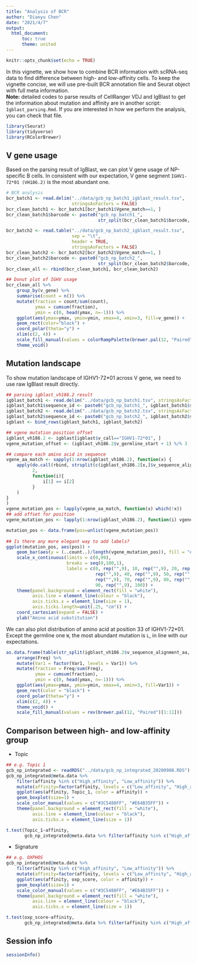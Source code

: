 ---
title: "Analysis of BCR"
author: "Dianyu Chen"
date: "2021/4/7"
output: 
  html_document:
      toc: true
      theme: united
---

```{r setup, include=FALSE}
knitr::opts_chunk$set(echo = TRUE)
```
  
In this vignette, we show how to combine BCR information with scRNA-seq data to find difference between high- and low-affinity cells. To keep the vignette concise, we will use pre-built BCR annotation file and Seurat object with full meta information.  
**Note:** detailed codes to parse results of CellRanger VDJ and IgBlast to get the information about mutation and affinity are in another script: `Igblast_parsing.Rmd`. If you are interested in how we perform the analysis, you can check that file.  
  
```{r, message=FALSE, warning=FALSE}
library(Seurat)
library(tidyverse)
library(RColorBrewer)
```

## V gene usage
Based on the parsing result of IgBlast, we can plot V gene usage of NP-specific B cells. In consistent with our expectation, V gene segment `IGHV1-72*01 (VH186.2)` is the most abundant one.
```{r}
# BCR analysis
bcr_batch1 <- read.delim("../data/gcb_np_batch1_igblast_result.tsv",
                         stringsAsFactors = FALSE)
bcr_clean_batch1 <- bcr_batch1[bcr_batch1$Vgene_match==1, ]
bcr_clean_batch1$barcode <- paste0("gcb_np_batch1_", 
                                   str_split(bcr_clean_batch1$barcode, "_", simplify = TRUE)[,1])

bcr_batch2 <- read.table("../data/gcb_np_batch2_igblast_result.tsv",
                         sep = "\t",
                         header = TRUE,
                         stringsAsFactors = FALSE)
bcr_clean_batch2 <- bcr_batch2[bcr_batch2$Vgene_match==1, ]
bcr_clean_batch2$barcode <- paste0("gcb_np_batch2_", 
                                   str_split(bcr_clean_batch2$barcode, "_", simplify = TRUE)[,1])
bcr_clean_all <- rbind(bcr_clean_batch1, bcr_clean_batch2)

## Donut plot of IGHV usage
bcr_clean_all %>%
    group_by(v_gene) %>%
    summarise(count = n()) %>%
    mutate(fraction = count/sum(count),
           ymax = cumsum(fraction),
           ymin = c(0, head(ymax, n=-1))) %>%
    ggplot(aes(ymax=ymax, ymin=ymin, xmax=4, xmin=3, fill=v_gene)) +
    geom_rect(color="black") +
    coord_polar(theta="y") + 
    xlim(c(2, 4)) +
    scale_fill_manual(values = colorRampPalette(brewer.pal(12, "Paired"))(61)) +
    theme_void()
```

## Mutation landscape
To show mutation landscape of IGHV1-72*01 across V gene, we need to use raw IgBlast result directly. 
```{r, warning=FALSE, message=FALSE}
## parsing igblast_vh186.2 result
igblast_batch1 <- read.delim("../data/gcb_np_batch1.tsv", stringsAsFactors = FALSE)
igblast_batch1$sequence_id <- paste0("gcb_np_batch1_", igblast_batch1$sequence_id)
igblast_batch2 <- read.delim("../data/gcb_np_batch2.tsv", stringsAsFactors = FALSE)
igblast_batch2$sequence_id <- paste0("gcb_np_batch2_", igblast_batch2$sequence_id)
igblast <- bind_rows(igblast_batch1, igblast_batch2) 

## vgene mutation position offset
igblast_vh186.2 <- igblast[igblast$v_call=="IGHV1-72*01", ]
vgene_mutation_offset <- (igblast_vh186.2$v_germline_start + 1) %/% 3

## compare each amino acid in sequence
vgene_aa_match <- sapply(1:nrow(igblast_vh186.2), function(x) {
    apply(do.call(rbind, strsplit(c(igblast_vh186.2[x,]$v_sequence_alignment_aa, igblast_vh186.2[x,]$v_germline_alignment_aa), "")), 
          2, 
          function(i){
              i[1] == i[2]
          }
    )
}
)
vgene_mutation_pos <- lapply(vgene_aa_match, function(x) which(!x))
## add offset for position
vgene_mutation_pos <- lapply(1:nrow(igblast_vh186.2), function(i) vgene_mutation_pos[[i]] + vgene_mutation_offset[i])

mutation_pos <- data.frame(pos=unlist(vgene_mutation_pos))
             
## Is there any more elegant way to add labels?
ggplot(mutation_pos, aes(pos)) +
    geom_bar(aes(y = (..count..)/length(vgene_mutation_pos)), fill = "#3C548899") + 
    scale_x_continuous(limits = c(0,99),
                       breaks = seq(0,100,1),
                       labels = c(0, rep("",9), 10, rep("",9), 20, rep("",9), 30,
                                  rep("",9), 40, rep("",9), 50, rep("",9), 60,
                                  rep("",9), 70, rep("",9), 80, rep("",9), 
                                  90, rep("",9), 100)) +
    theme(panel.background = element_rect(fill = "white"),
          axis.line = element_line(colour = "black"),
          axis.ticks.x = element_line(size = 1), 
          axis.ticks.length=unit(.25, "cm")) +
    coord_cartesian(expand = FALSE) +
    ylab("Amino acid substitution")
```

We can also plot distribution of amino acid at position 33 of IGHV1-72*01. Except the germline one `W`, the most abundant mutation is `L`, in line with our expectations.
```{r, warning=FALSE, message=FALSE}
as.data.frame(table(str_split(igblast_vh186.2$v_sequence_alignment_aa, "", simplify = T)[, 33])) %>%
    arrange(Freq) %>% 
    mutate(Var1 = factor(Var1, levels = Var1)) %>% 
    mutate(fraction = Freq/sum(Freq),
           ymax = cumsum(fraction),
           ymin = c(0, head(ymax, n=-1))) %>%
    ggplot(aes(ymax=ymax, ymin=ymin, xmax=4, xmin=3, fill=Var1)) +
    geom_rect(color = "black") +
    coord_polar(theta="y") + 
    xlim(c(2, 4)) +
    theme_void() +
    scale_fill_manual(values = rev(brewer.pal(12, "Paired")[1:11]))
```
  
## Comparison between high- and low-affinity group
* Topic
```{r}
## e.g. Topic 1
gcb_np_integrated <- readRDS("../data/gcb_np_integrated_20200908.RDS")
gcb_np_integrated@meta.data %>%
    filter(affinity %in% c("High_affinity", "Low_affinity")) %>%
    mutate(affinity=factor(affinity, levels = c("Low_affinity", "High_affinity"))) %>% 
    ggplot(aes(affinity, Topic_1, color = affinity)) +
    geom_boxplot(size=1) +
    scale_color_manual(values = c("#3C5488FF", "#E64B35FF")) +
    theme(panel.background = element_rect(fill = "white"),
          axis.line = element_line(colour = "black"),
          axis.ticks.x = element_line(size = 1))

t.test(Topic_1~affinity, 
       gcb_np_integrated@meta.data %>% filter(affinity %in% c("High_affinity", "Low_affinity")))
```

* Signature
```{r}
## e.g. OXPHOS
gcb_np_integrated@meta.data %>%
    filter(affinity %in% c("High_affinity", "Low_affinity")) %>%
    mutate(affinity=factor(affinity, levels = c("Low_affinity", "High_affinity"))) %>% 
    ggplot(aes(affinity, oxp_score, color = affinity)) +
    geom_boxplot(size=1) +
    scale_color_manual(values = c("#3C5488FF", "#E64B35FF")) +
    theme(panel.background = element_rect(fill = "white"),
          axis.line = element_line(colour = "black"),
          axis.ticks.x = element_line(size = 1))

t.test(oxp_score~affinity,
       gcb_np_integrated@meta.data %>% filter(affinity %in% c("High_affinity", "Low_affinity")))
```

## Session info
```{r}
sessionInfo()
```
